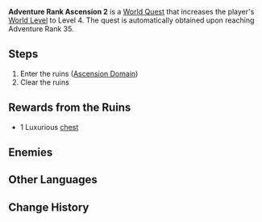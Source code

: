 {{Quest Infobox
|id            = 25003; 23005; 23007
|type          = World
|region        = Ascension
|summary       = Complete the Ascension Domain to increase the World Level to 4.
|requirement   = Reach [[Adventure Rank]] 35
|startLocation = [[Starsnatch Cliff]], [[Mondstadt]]
|mora          = 20,000
|primogems     = 100
|other         = {{Card|Acquaint Fate|2}}
*Increases [[World Level]] to 4
|characters    = Traveler
}}
'''Adventure Rank Ascension 2''' is a [[World Quest]] that increases the player's [[World Level]] to Level 4. The quest is automatically obtained upon reaching Adventure Rank 35.

==Steps==
{{Quest Description|The [[Adventurers' Guild]] has posted an emergency relic commission. The performance of the adventurer that takes up the challenge will affect their ranking within the guild. Take your next step towards the stars and the abyss.}}
#Enter the ruins ([[Ascension Domain]])
#Clear the ruins

==Rewards from the Ruins==
{{Card|Hero's Wit|4}}
{{Card|Mystic Enhancement Ore|10}}
{{Card|Liyue Shrine of Depths Key|3}}
*1 Luxurious [[chest]]

==Enemies==
{{Domain Enemies|level=60}}
{{transclude|Ascend:_Clear_the_Ruins|Enemies}}

==Other Languages==
{{Other Languages
|en      = Adventure Rank Ascension 2
|zhs     = 冒险等阶突破・二
|zhs_rm  = Màoxiǎn Děngjiē Túpò - Èr
|zht     = 冒險等階突破・二
|zht_rm  = Màoxiǎn Děngjiē Túpò - Èr
|zh_tl   = Adventure Rank Ascension - 2
|ja      = 冒険ランク突破・二
|ja_rm   = Bouken Ranku Toppa - Ni
|ja_tl   = Adventure Rank Breakthrough - Two
|ko      = 모험 등급 돌파・두 번째
|ko_rm   = 
|ko_tl   = 
|es      = Ascensión de Rango de Aventura - 2
|es_tl   = Adventure Rank Ascension - 2
|fr      = Élévation du Niveau d'aventure - 2
|fr_tl   = Adventure Level Ascension - 2
|ru      = Возвышение Ранга приключений II
|ru_tl   = 
|th      = เลื่อนขั้นแรงก์ผจญภัย 2
|th_rm   = Luean khan raeng phachon phai 2
|th_tl   = Adventure Rank Advancement 2
|th_note = The use of {{Lang|th=แรง|th_rm=raeng|mini=1}} is a transliteration of the English word "rank."
|vi      = {{tt|Đột Phá|突破}} Hạng Mạo Hiểm - 2
|vi_tl   = Adventure Rank Breakthrough - 2
|de      = Abenteuerstufenaufstieg 2
|de_tl   = Adventure Rank Ascension 2
|id      = Ascension Rank Adventure II
|pt      = Ascensão de Ranking de Aventura - 2
|pt_tl   = Ascension of the Ranking of Adventure - 2
}}

==Change History==
{{Change History|1.0}}